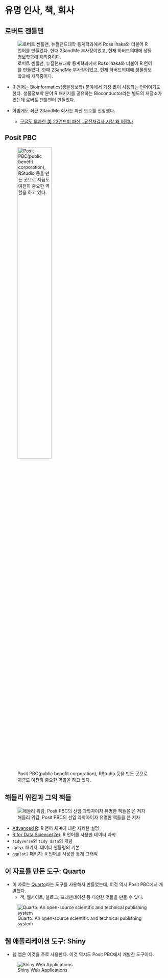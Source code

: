 # 유명 인사, 책, 회사 

## 로버트 젠틀맨 

![로버트 젠틀맨, 뉴질랜드대학 통계학과에서 Ross Ihaka와 더불어 R 언어를 만들었다. 한때 23andMe 부사장이었고, 현재 하버드의대에 생물정보학과에 재직중이다.](images/gentleman.png){#fig-gentleman fig-align="center"}

- R 언어는 Bioinformatics(생물정보학) 분야에서 가장 많이 사용되는 언어이기도 한다. 생물정보학 분야 R 패키지를 공유하는 Bioconductor라는 별도의 저장소가 있는데 로버트 젠틀맨이 만들었다.

- 아쉽게도 최근 23andMe 회사는 파산 보호를 신청했다. 
    - [구글도 투자한 美 23앤드미 파산...유전자검사 시장 왜 어렵나](https://biz.chosun.com/science-chosun/bio/2025/03/25/KXHAOKQLUJADPLIY4APE5INILA/?utm_source=naver&utm_medium=original&utm_campaign=biz)

## Posit PBC

![Posit PBC(public benefit corporation), RStudio 등을 만든 곳으로 지금도 여전히 중요한 역할을 하고 있다.](images/posit.png){#fig-posit width="50%" fig-align="center"}


## 해들리 위캄과 그의 책들 

![해들리 위캄, Posit PBC의 선임 과학자이자 유명한 책들을 쓴 저자](images/hadley.png){#fig-hadley}

- [Advanced R](https://adv-r.hadley.nz/index.html): R 언어 체계에 대한 자세한 설명 
- [R for Data Science(2e)](https://r4ds.hadley.nz): R 언어를 사용한 데이터 과학 
- `tidyverse`와 `tidy data`의 개념 
- `dplyr` 패키지: 데이터 핸들링의 기본 
- `ggplot2` 패키지: R 언어를 사용한 통계 그래픽 


## 이 자료를 만든 도구: Quarto

- 이 자료는 [Quarto](https://quarto.org)라는 도구를 사용해서 만들었는데, 이것 역시 Posit PBC에서 개발했다.
    - 책, 웹사이트, 블로그, 프레젠테이션 등 다양한 것들을 만들 수 있다.

![Quarto: An open-source scientific and technical publishing system](images/quarto.png){#fig-quarto}


## 웹 애플리케이션 도구: Shiny

- 웹 앱은 이것을 주로 사용한다. 이것 역시도 Posit PBC에서 개발한 도구이다.

![Shiny Web Applications](images/shiny.png){#fig-shiny}
